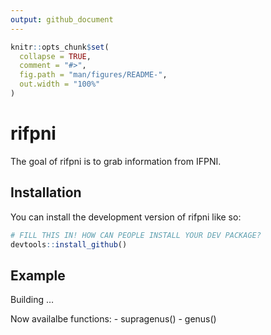 ```yaml
---
output: github_document
---
```


<!-- README.md is generated from README.Rmd. Please edit that file -->

```r
knitr::opts_chunk$set(
  collapse = TRUE,
  comment = "#>",
  fig.path = "man/figures/README-",
  out.width = "100%"
)
```

# rifpni

<!-- badges: start -->
<!-- badges: end -->

The goal of rifpni is to grab information from IFPNI.

## Installation

You can install the development version of rifpni like so:

``` r
# FILL THIS IN! HOW CAN PEOPLE INSTALL YOUR DEV PACKAGE?
devtools::install_github()
```

## Example
Building ...

Now availalbe functions:
- supragenus()
- genus()
